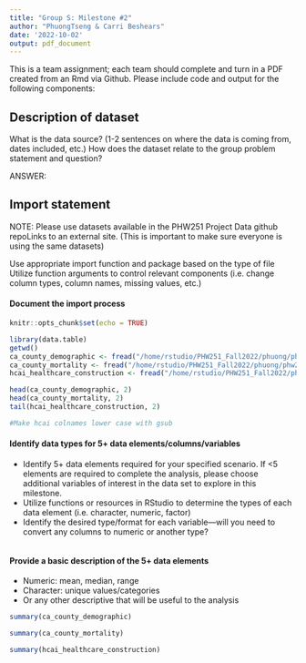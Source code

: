 ```yaml
---
title: "Group S: Milestone #2"
author: "PhuongTseng & Carri Beshears"
date: '2022-10-02'
output: pdf_document
---
```


This is a team assignment; each team should complete and turn in a PDF created 
from an Rmd via Github. Please include code and output for the following components:

## Description of dataset
What is the data source? (1-2 sentences on where the data is coming from, dates included, etc.)
How does the dataset relate to the group problem statement and question?

ANSWER: 

## Import statement
NOTE: Please use datasets available in the PHW251 Project Data github repoLinks to an external site. 
(This is important to make sure everyone is using the same datasets)

Use appropriate import function and package based on the type of file
Utilize function arguments to control relevant components 
(i.e. change column types, column names, missing values, etc.)

#### Document the import process
```r
knitr::opts_chunk$set(echo = TRUE)

library(data.table)
getwd()
ca_county_demographic <- fread("/home/rstudio/PHW251_Fall2022/phuong/phw251/ca_county_demographic.csv")
ca_county_mortality <- fread("/home/rstudio/PHW251_Fall2022/phuong/phw251/ca_county_mortality.csv")
hcai_healthcare_construction <- fread("/home/rstudio/PHW251_Fall2022/phuong/phw251/hcai_healthcare_construction.csv")

head(ca_county_demographic, 2)
head(ca_county_mortality, 2)
tail(hcai_healthcare_construction, 2)

#Make hcai colnames lower case with gsub

```

\newpage

#### Identify data types for 5+ data elements/columns/variables
- Identify 5+ data elements required for your specified scenario. If <5 elements are required to complete the analysis, please choose additional variables of interest in the data set to explore in this milestone.
- Utilize functions or resources in RStudio to determine the types of each data element (i.e. character, numeric, factor)
- Identify the desired type/format for each variable—will you need to convert any columns to numeric or another type?
```r




```

\newpage

#### Provide a basic description of the 5+ data elements
- Numeric: mean, median, range
- Character:  unique values/categories
- Or any other descriptive that will be useful to the analysis

```r

summary(ca_county_demographic)

summary(ca_county_mortality)

summary(hcai_healthcare_construction)

```
